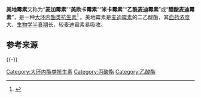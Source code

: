 {{medical}}
{{drugbox
| IUPAC_name        = (2''S'',3''S'',4''R'',6''S'')-6-{[(2''R'',3''S'',4''R'',5''R'',6''S'')-6-{[(4''S'',5''R'',6''S'',7''R'',9''R'',10''R'',11''E'',13''E'',16''R'')-10-(acetyloxy)-5-methoxy-9,16-dimethyl-2-oxo-7-(2-oxoethyl)-4-propoxy-1-oxacyclohexadeca-11,13-dien-6-yl]oxy}-4-(dimethylamino)-5-hydroxy-2-methyloxan-3-yl]oxy}-2,4-dimethyl-3-propoxyoxan-4-yl acetate
| image             = Miocamycin.png
| CAS_number        = 55881-07-7
| CAS_number_Ref    = {{cascite|changed|??}}
| ATC_prefix        = J01
| ATC_suffix        = FA11
| PubChem           = 6475694
| DrugBank_Ref = {{drugbankcite|correct|drugbank}}
| ChemSpiderID_Ref = {{chemspidercite|correct|chemspider}}
| ChemSpiderID = 16735908
| ChEMBL_Ref = {{ebicite|correct|EBI}}
| ChEMBL = 1091024
| C=45|H=75|N=1|O=15
| molecular_weight  = 870.075 g/mol
| solubility        = 微溶于[[水|水]]，可溶于[[甲醇|甲醇]]、[[丙酮|丙酮]]或[[氯仿|氯仿]]。
| melting_point     = 220
| bioavailability   = 
| protein_bound     = 
| metabolism        = 
| elimination_half-life = 
| excretion         = 
| pregnancy_AU      =  <!-- A / B1 / B2 / B3 / C / D / X -->
| pregnancy_US      =  <!-- A / B            / C / D / X -->
| pregnancy_category=  
| legal_AU          =  <!-- Unscheduled / S2 / S3 / S4 / S5 / S6 / S7 / S8 / S9 -->
| legal_CA          =  <!--             / Schedule I, II, III, IV, V, VI, VII, VIII -->
| legal_UK          =  <!-- GSL         / P       / POM / CD / Class A, B, C -->
| legal_US          =  <!-- OTC                   / Rx-only  / Schedule I, II, III, IV, V -->
| legal_status      = 
| routes_of_administration = 口服 
}}

'''美地霉素'''又称为“'''麦加霉素'''”“'''美欧卡霉素'''”“'''米卡霉素'''”“'''乙酰麦迪霉素'''”或“'''醋酸麦迪霉素'''”，是一种[[大环内酯类抗生素|大环内酯类抗生素]]<ref name="pmid7506653">{{cite journal | vauthors = Holliday SM, Faulds D | title = Miocamycin. A review of its antimicrobial activity, pharmacokinetic properties and therapeutic potential | journal = Drugs | volume = 46 | issue = 4 | pages = 720–45 | date = October 1993 | pmid = 7506653 | doi = 10.2165/00003495-199346040-00008 }}</ref>
。美地霉素是[[麦迪霉素|麦迪霉素]]的二乙酸酯，其[[血药浓度|血药浓度]]大、[[生物学半衰期|生物学半衰期]]长，较麦迪霉素易吸收。

== 参考来源 ==
{{reflist}}
{{-}}
{{蛋白质合成抑制剂类抗生素}}

[[Category:大环内酯类抗生素|Category:大环内酯类抗生素]]
[[Category:丙酸酯|Category:丙酸酯]]
[[Category:乙酸酯|Category:乙酸酯]]
{{antibiotic-stub}}
